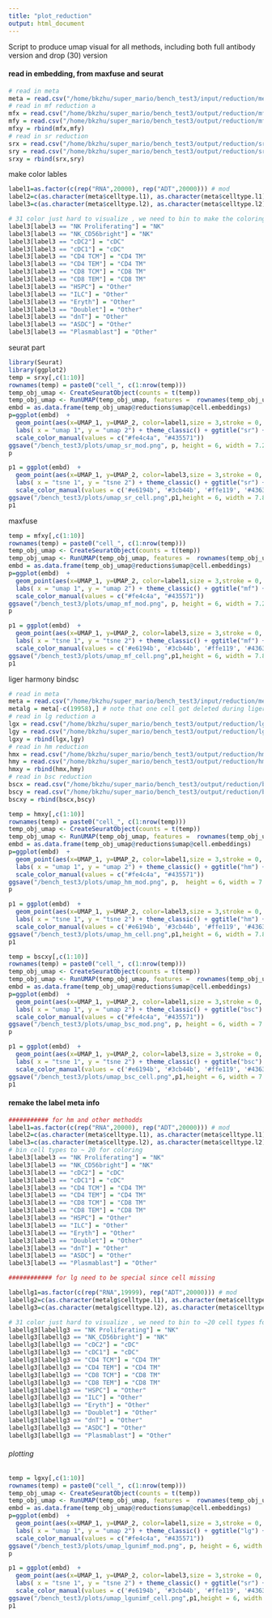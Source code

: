 ```yaml
---
title: "plot_reduction"
output: html_document
---
```


Script to produce umap visual for all methods, including both full antibody version and drop (30) version


#### read in embedding, from maxfuse and seurat

```r
# read in meta
meta = read.csv("/home/bkzhu/super_mario/bench_test3/input/reduction/meta.csv")
# read in mf reduction a
mfx = read.csv("/home/bkzhu/super_mario/bench_test3/output/reduction/mf/full_embed_x0.csv")
mfy = read.csv("/home/bkzhu/super_mario/bench_test3/output/reduction/mf/full_embed_y0.csv")
mfxy = rbind(mfx,mfy)
# read in sr reduction
srx = read.csv("/home/bkzhu/super_mario/bench_test3/output/reduction/sr/full_embed_x0.csv")
sry = read.csv("/home/bkzhu/super_mario/bench_test3/output/reduction/sr/full_embed_y0.csv")
srxy = rbind(srx,sry)
```

make color lables

```r
label1=as.factor(c(rep("RNA",20000), rep("ADT",20000))) # mod
label2=c(as.character(meta$celltype.l1), as.character(meta$celltype.l1)) # cell type
label3=c(as.character(meta$celltype.l2), as.character(meta$celltype.l2)) # cell type lv2

# 31 color just hard to visualize , we need to bin to make the coloring scheme readable (to ~20 cell types)
label3[label3 == "NK Proliferating"] = "NK"
label3[label3 == "NK_CD56bright"] = "NK"
label3[label3 == "cDC2"] = "cDC"
label3[label3 == "cDC1"] = "cDC"
label3[label3 == "CD4 TCM"] = "CD4 TM"
label3[label3 == "CD4 TEM"] = "CD4 TM"
label3[label3 == "CD8 TCM"] = "CD8 TM"
label3[label3 == "CD8 TEM"] = "CD8 TM"
label3[label3 == "HSPC"] = "Other"
label3[label3 == "ILC"] = "Other"
label3[label3 == "Eryth"] = "Other"
label3[label3 == "Doublet"] = "Other"
label3[label3 == "dnT"] = "Other"
label3[label3 == "ASDC"] = "Other"
label3[label3 == "Plasmablast"] = "Other"
```


########## seurat part ###########

```r
library(Seurat)
library(ggplot2)
temp = srxy[,c(1:10)]
rownames(temp) = paste0("cell_", c(1:nrow(temp)))
temp_obj_umap <- CreateSeuratObject(counts = t(temp))
temp_obj_umap <- RunUMAP(temp_obj_umap, features =  rownames(temp_obj_umap))
embd = as.data.frame(temp_obj_umap@reductions$umap@cell.embeddings)
p=ggplot(embd)  + 
  geom_point(aes(x=UMAP_1, y=UMAP_2, color=label1,size = 3,stroke = 0, alpha =0.001), cex = 1) +
  labs( x = "umap 1", y = "umap 2") + theme_classic() + ggtitle("sr") +
  scale_color_manual(values = c("#fe4c4a", "#435571"))
ggsave("/bench_test3/plots/umap_sr_mod.png", p, height = 6, width = 7.2)
p
```

```r
p1 = ggplot(embd)  + 
  geom_point(aes(x=UMAP_1, y=UMAP_2, color=label3,size = 3,stroke = 0, alpha =0.001), cex = 1) +
  labs( x = "tsne 1", y = "tsne 2") + theme_classic() + ggtitle("sr") +
  scale_color_manual(values = c('#e6194b', '#3cb44b', '#ffe119', '#4363d8', '#f58231', '#911eb4', '#46f0f0', '#f032e6', '#bcf60c', '#fabebe', '#008080', '#e6beff', '#9a6324', '#fffac8', '#800000', '#aaffc3', '#808000', '#ffd8b1', '#000075', '#808080', '#ffffff', '#000000'))
ggsave("/bench_test3/plots/umap_sr_cell.png",p1,height = 6, width = 7.8)
p1
```



####### maxfuse #######


```r
temp = mfxy[,c(1:10)]
rownames(temp) = paste0("cell_", c(1:nrow(temp)))
temp_obj_umap <- CreateSeuratObject(counts = t(temp))
temp_obj_umap <- RunUMAP(temp_obj_umap, features =  rownames(temp_obj_umap))
embd = as.data.frame(temp_obj_umap@reductions$umap@cell.embeddings)
p=ggplot(embd)  + 
  geom_point(aes(x=UMAP_1, y=UMAP_2, color=label1,size = 3,stroke = 0, alpha =0.001), cex = 1) +
  labs( x = "umap 1", y = "umap 2") + theme_classic() + ggtitle("mf") +
  scale_color_manual(values = c("#fe4c4a", "#435571"))
ggsave("/bench_test3/plots/umap_mf_mod.png", p, height = 6, width = 7.2)
p
```

```r
p1 = ggplot(embd)  + 
  geom_point(aes(x=UMAP_1, y=UMAP_2, color=label3,size = 3,stroke = 0, alpha =0.001), cex = 1) +
  labs( x = "tsne 1", y = "tsne 2") + theme_classic() + ggtitle("mf") +
  scale_color_manual(values = c('#e6194b', '#3cb44b', '#ffe119', '#4363d8', '#f58231', '#911eb4', '#46f0f0', '#f032e6', '#bcf60c', '#fabebe', '#008080', '#e6beff', '#9a6324', '#fffac8', '#800000', '#aaffc3', '#808000', '#ffd8b1', '#000075', '#808080', '#ffffff', '#000000'))
ggsave("/bench_test3/plots/umap_mf_cell.png",p1,height = 6, width = 7.8)
p1
```


####### liger harmony bindsc ######

```r
# read in meta
meta = read.csv("/home/bkzhu/super_mario/bench_test3/input/reduction/meta.csv")
metalg = meta[-c(19958),] # note that one cell got deleted during liger process
# read in lg reduction a
lgx = read.csv("/home/bkzhu/super_mario/bench_test3/output/reduction/lgunimf/full_embed_x0.csv")
lgy = read.csv("/home/bkzhu/super_mario/bench_test3/output/reduction/lgunimf/full_embed_y0.csv")
lgxy = rbind(lgx,lgy)
# read in hm reduction
hmx = read.csv("/home/bkzhu/super_mario/bench_test3/output/reduction/hm/full_embed_x0.csv")
hmy = read.csv("/home/bkzhu/super_mario/bench_test3/output/reduction/hm/full_embed_y0.csv")
hmxy = rbind(hmx,hmy)
# read in bsc reduction
bscx = read.csv("/home/bkzhu/super_mario/bench_test3/output/reduction/bsc/full_embed_x0.csv")
bscy = read.csv("/home/bkzhu/super_mario/bench_test3/output/reduction/bsc/full_embed_y0.csv")
bscxy = rbind(bscx,bscy)
```


```r
temp = hmxy[,c(1:10)]
rownames(temp) = paste0("cell_", c(1:nrow(temp)))
temp_obj_umap <- CreateSeuratObject(counts = t(temp))
temp_obj_umap <- RunUMAP(temp_obj_umap, features =  rownames(temp_obj_umap))
embd = as.data.frame(temp_obj_umap@reductions$umap@cell.embeddings)
p=ggplot(embd)  + 
  geom_point(aes(x=UMAP_1, y=UMAP_2, color=label1,size = 3,stroke = 0, alpha =0.001), cex = 1) +
  labs( x = "umap 1", y = "umap 2") + theme_classic() + ggtitle("hm") +
  scale_color_manual(values = c("#fe4c4a", "#435571"))
ggsave("/bench_test3/plots/umap_hm_mod.png", p,  height = 6, width = 7.2)
p
```
```r
p1 = ggplot(embd)  + 
  geom_point(aes(x=UMAP_1, y=UMAP_2, color=label3,size = 3,stroke = 0, alpha =0.001), cex = 1) +
  labs( x = "tsne 1", y = "tsne 2") + theme_classic() + ggtitle("hm") +
  scale_color_manual(values = c('#e6194b', '#3cb44b', '#ffe119', '#4363d8', '#f58231', '#911eb4', '#46f0f0', '#f032e6', '#bcf60c', '#fabebe', '#008080', '#e6beff', '#9a6324', '#fffac8', '#800000', '#aaffc3', '#808000', '#ffd8b1', '#000075', '#808080', '#ffffff', '#000000'))
ggsave("/bench_test3/plots/umap_hm_cell.png",p1,height = 6, width = 7.8)
p1
```

```r
temp = bscxy[,c(1:10)]
rownames(temp) = paste0("cell_", c(1:nrow(temp)))
temp_obj_umap <- CreateSeuratObject(counts = t(temp))
temp_obj_umap <- RunUMAP(temp_obj_umap, features =  rownames(temp_obj_umap))
embd = as.data.frame(temp_obj_umap@reductions$umap@cell.embeddings)
p=ggplot(embd)  + 
  geom_point(aes(x=UMAP_1, y=UMAP_2, color=label1,size = 3,stroke = 0, alpha =0.001), cex = 1) +
  labs( x = "umap 1", y = "umap 2") + theme_classic() + ggtitle("bsc") +
  scale_color_manual(values = c("#fe4c4a", "#435571"))
ggsave("/bench_test3/plots/umap_bsc_mod.png", p, height = 6, width = 7.2)
p
```

```r
p1 = ggplot(embd)  + 
  geom_point(aes(x=UMAP_1, y=UMAP_2, color=label3,size = 3,stroke = 0, alpha =0.001), cex = 1) +
  labs( x = "tsne 1", y = "tsne 2") + theme_classic() + ggtitle("bsc") +
  scale_color_manual(values = c('#e6194b', '#3cb44b', '#ffe119', '#4363d8', '#f58231', '#911eb4', '#46f0f0', '#f032e6', '#bcf60c', '#fabebe', '#008080', '#e6beff', '#9a6324', '#fffac8', '#800000', '#aaffc3', '#808000', '#ffd8b1', '#000075', '#808080', '#ffffff', '#000000'))
ggsave("/bench_test3/plots/umap_bsc_cell.png",p1,height = 6, width = 7.8)
p1
```


#### remake the label meta info

```r

########### for hm and other methodds
label1=as.factor(c(rep("RNA",20000), rep("ADT",20000))) # mod
label2=c(as.character(meta$celltype.l1), as.character(meta$celltype.l1)) # cell type
label3=c(as.character(meta$celltype.l2), as.character(meta$celltype.l2)) # cell type
# bin cell types to ~ 20 for coloring
label3[label3 == "NK Proliferating"] = "NK"
label3[label3 == "NK_CD56bright"] = "NK"
label3[label3 == "cDC2"] = "cDC"
label3[label3 == "cDC1"] = "cDC"
label3[label3 == "CD4 TCM"] = "CD4 TM"
label3[label3 == "CD4 TEM"] = "CD4 TM"
label3[label3 == "CD8 TCM"] = "CD8 TM"
label3[label3 == "CD8 TEM"] = "CD8 TM"
label3[label3 == "HSPC"] = "Other"
label3[label3 == "ILC"] = "Other"
label3[label3 == "Eryth"] = "Other"
label3[label3 == "Doublet"] = "Other"
label3[label3 == "dnT"] = "Other"
label3[label3 == "ASDC"] = "Other"
label3[label3 == "Plasmablast"] = "Other"

############ for lg need to be special since cell missing

labellg1=as.factor(c(rep("RNA",19999), rep("ADT",20000))) # mod
labellg2=c(as.character(metalg$celltype.l1), as.character(meta$celltype.l1)) # cell type
labellg3=c(as.character(metalg$celltype.l2), as.character(meta$celltype.l2)) # cell type

# 31 color just hard to visualize , we need to bin to ~20 cell types for coloring
labellg3[labellg3 == "NK Proliferating"] = "NK"
labellg3[labellg3 == "NK_CD56bright"] = "NK"
labellg3[labellg3 == "cDC2"] = "cDC"
labellg3[labellg3 == "cDC1"] = "cDC"
labellg3[labellg3 == "CD4 TCM"] = "CD4 TM"
labellg3[labellg3 == "CD4 TEM"] = "CD4 TM"
labellg3[labellg3 == "CD8 TCM"] = "CD8 TM"
labellg3[labellg3 == "CD8 TEM"] = "CD8 TM"
labellg3[labellg3 == "HSPC"] = "Other"
labellg3[labellg3 == "ILC"] = "Other"
labellg3[labellg3 == "Eryth"] = "Other"
labellg3[labellg3 == "Doublet"] = "Other"
labellg3[labellg3 == "dnT"] = "Other"
labellg3[labellg3 == "ASDC"] = "Other"
labellg3[labellg3 == "Plasmablast"] = "Other"
```

###### plotting

```r
temp = lgxy[,c(1:10)]
rownames(temp) = paste0("cell_", c(1:nrow(temp)))
temp_obj_umap <- CreateSeuratObject(counts = t(temp))
temp_obj_umap <- RunUMAP(temp_obj_umap, features =  rownames(temp_obj_umap))
embd = as.data.frame(temp_obj_umap@reductions$umap@cell.embeddings)
p=ggplot(embd)  + 
  geom_point(aes(x=UMAP_1, y=UMAP_2, color=label1,size = 3,stroke = 0, alpha =0.001), cex = 1) +
  labs( x = "umap 1", y = "umap 2") + theme_classic() + ggtitle("lg") +
  scale_color_manual(values = c("#fe4c4a", "#435571"))
ggsave("/bench_test3/plots/umap_lgunimf_mod.png", p, height = 6, width = 7.2)
p
```

```r
p1 = ggplot(embd)  + 
  geom_point(aes(x=UMAP_1, y=UMAP_2, color=label3,size = 3,stroke = 0, alpha =0.001), cex = 1) +
  labs( x = "tsne 1", y = "tsne 2") + theme_classic() + ggtitle("sr") +
  scale_color_manual(values = c('#e6194b', '#3cb44b', '#ffe119', '#4363d8', '#f58231', '#911eb4', '#46f0f0', '#f032e6', '#bcf60c', '#fabebe', '#008080', '#e6beff', '#9a6324', '#fffac8', '#800000', '#aaffc3', '#808000', '#ffd8b1', '#000075', '#808080', '#ffffff', '#000000'))
ggsave("/bench_test3/plots/umap_lgunimf_cell.png",p1,height = 6, width = 7.8)
p1
```


